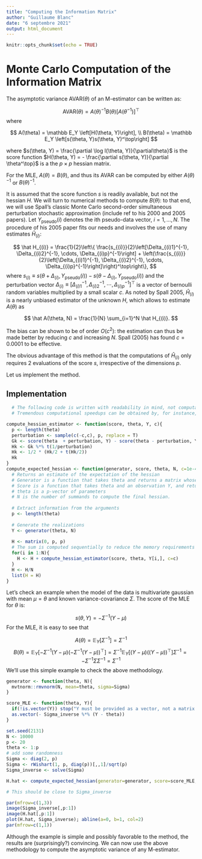 ```yaml
---
title: "Computing the Information Matrix"
author: "Guillaume Blanc"
date: "6 septembre 2021"
output: html_document
---
```


```r
knitr::opts_chunk$set(echo = TRUE)
```

# Monte Carlo Computation of the Information Matrix
The asymptotic variance $\text{AVAR}(\theta)$ of an M-estimator can be written as:

$$
\text{AVAR}(\theta) = A(\theta)^{-1}B(\theta) \left[A(\theta^{-1})\right]^{\top}
$$
where 

$$
A(\theta) =  \mathbb E_Y \left[H(\theta, Y)\right], \\
B(\theta) = \mathbb E_Y \left[s(\theta, Y)s(\theta, Y)^\top\right]
$$


where $s(\theta, Y) = \frac{\partial \log l(\theta, Y)}{\partial\theta}$ is the score function $H(\theta, Y) = - \frac{\partial s(\theta, Y)}{\partial \theta^\top}$ is a the $p\times p$ hessian matrix.

For the MLE, $A(\theta) = B(\theta)$, and thus its $\text{AVAR}$ can be computed by either $A(\theta)^{-1}$ or $B(\theta)^{-1}$. 

It is assumed that the score function $s$ is readily available, but not the hessian $H$. We will turn to numerical methods to compute $B(\theta)$: to that end, we will use Spall's classic Monte Carlo second-order simultaneous perturbation stochastic approximation (include ref to his 2000 and 2005 papers). Let $Y_{\text{pseudo}}(i)$ denotes the ith pseudo-data vector, $i=1, \dots, N$. The procedure of his 2005 paper fits our needs and involves the use of many estimates $\hat H_{(i)}$:

$$
\hat H_{(i)} = \frac{1}{2}\left\{
\frac{s_{(i)}}{2}\left[\Delta_{(i)1}^{-1}, \Delta_{(i)2}^{-1}, \cdots, \Delta_{(i)p}^{-1}\right] + 
\left(\frac{s_{(i)}}{2}\left[\Delta_{(i)1}^{-1}, \Delta_{(i)2}^{-1}, \cdots, \Delta_{(i)p}^{-1}\right]\right)^\top\right\}, 
$$
where $s_{(i)} \equiv s(\theta + \Delta_{(i)}, Y_{\text{pseudo}}(i)) - s(\theta - \Delta_{(i)}, Y_{\text{pseudo}}(i))$ and the perturbation vector $\Delta_{(i)} \equiv \left[\Delta_{(i)1}^{-1}, \Delta_{(i)2}^{-1}, \cdots, \Delta_{(i)p}^{-1}\right]^\top$ is a vector of bernoulli random variables multiplied by a small scalar $c$. As noted by Spall 2005, $\hat H_{(i)}$ is a nearly unbiased estimator of the unknown $H$, which allows to estimate $A(\theta)$ as

$$
\hat A(\theta, N) = \frac{1}{N} \sum_{i=1}^N \hat H_{(i)}.
$$

The bias can be shown to be of order $O(c^2)$: the estimation can thus be made better by reducing $c$ and increasing $N$. Spall (2005) has found $c=0.0001$ to be effective.

The obvious advantage of this method is that the computations of $\hat H_{(i)}$ only requires $2$ evaluations of the score $s$, irrespective of the dimensions $p$.

Let us implement the method.


## Implementation

```r
  # The following code is written with readability in mind, not computational efficiency.
  # Tremendous computational speedups can be obtained by, for instance, vectorizing the methods.

compute_hessian_estimator <- function(score, theta, Y, c){
  p <- length(theta)
  perturbation <- sample(c(-c,c), p, replace = T)
  Gk <- score(theta  + perturbation, Y) - score(theta - perturbation, Y)
  Hk <- Gk %*% t(1/perturbation)
  Hk <- 1/2 * (Hk/2 + t(Hk/2))
  Hk
}
compute_expected_hessian <- function(generator, score, theta, N, c=1e-4){
  # Returns an estimate of the expectation of the hessian
  # Generator is a function that takes theta and returns a matrix whose rows are the realizations from the true model.
  # Score is a function that takes theta and an observation Y, and returns a p-vector
  # theta is a p-vector of parameters
  # N is the number of summands to compute the final hessian.
  
  # Extract information from the arguments
  p <- length(theta)
  
  # Generate the realizations
  Y <- generator(theta, N)
  
  H <- matrix(0, p, p)
  # The sum is computed sequentially to reduce the memory requirements
  for(i in 1:N){
    H <- H + compute_hessian_estimator(score, theta, Y[i,], c=c)
  }
  H <- H/N
  list(H = H)
}
```

Let's check an example when the model of the data is multivariate gaussian with mean $\mu = \theta$ and known variance-covariance $\Sigma$. The score of the MLE for $\theta$ is:

$$
s(\theta, Y) = - \Sigma^{-1} (Y - \mu) 
$$
For the MLE, it is easy to see that 

$$
A(\theta) = \mathbb E_Y\left[ \Sigma^{-1}\right] = \Sigma^{-1}
$$
$$
B(\theta) = \mathbb E_Y\left[-\Sigma^{-1} (Y- \mu)\left(-\Sigma^{-1} (Y- \mu)\right)^\top\right] =  \Sigma^{-1}\mathbb E_Y\left[(Y- \mu)\left((Y- \mu)\right)^\top\right] \Sigma^{-1} = - \Sigma^{-1}\Sigma\Sigma^{-1} = \Sigma^{-1}
$$
We'll use this simple example to check the above methodology.

```r
generator <- function(theta, N){
  mvtnorm::rmvnorm(N, mean=theta, sigma=Sigma)
}

score_MLE <- function(theta, Y){
  if(!is.vector(Y)) stop("Y must be provided as a vector, not a matrix.")
  as.vector(- Sigma_inverse %*% (Y - theta))
}

set.seed(2131)
N <- 10000
p <- 20
theta <- 1:p
# add some randomness
Sigma <- diag(2, p)
Sigma <- rWishart(1, p, diag(p))[,,1]/sqrt(p)
Sigma_inverse <- solve(Sigma)

H.hat <- compute_expected_hessian(generator=generator, score=score_MLE, theta=theta, N=N, c=1e-04)$H

# This should be close to Sigma_inverse

par(mfrow=c(1,3))
image(Sigma_inverse[,p:1])
image(H.hat[,p:1])
plot(H.hat, Sigma_inverse); abline(a=0, b=1, col=2)
par(mfrow=c(1,1))
```

Although the example is simple and possibly favorable to the method, the results are (surprisingly?) convincing. We can now use the above methodology to compute the asymptotic variance of any M-estimator.
